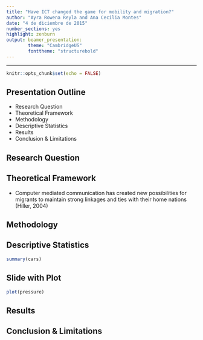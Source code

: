 ```yaml
---
title: "Have ICT changed the game for mobility and migration?"
author: "Ayra Rowena Reyla and Ana Cecilia Montes"
date: "4 de diciembre de 2015"
number_sections: yes
highlight: zenburn
output: beamer_presentation:
        theme: "CambridgeUS"
        fonttheme: "structurebold"
---
```


---

```r
knitr::opts_chunk$set(echo = FALSE)
```

## Presentation Outline

- Research Question 
- Theoretical Framework
- Methodology
- Descriptive Statistics 
- Results
- Conclusion & Limitations

## Research Question 
## Theoretical Framework

-  Computer mediated communication has created new possibilities for migrants to maintain strong linkages and ties with their home nations (Hiller, 2004)

## Methodology
## Descriptive Statistics 

```r
summary(cars)
```

## Slide with Plot

```r
plot(pressure)
```

## Results
## Conclusion & Limitations
